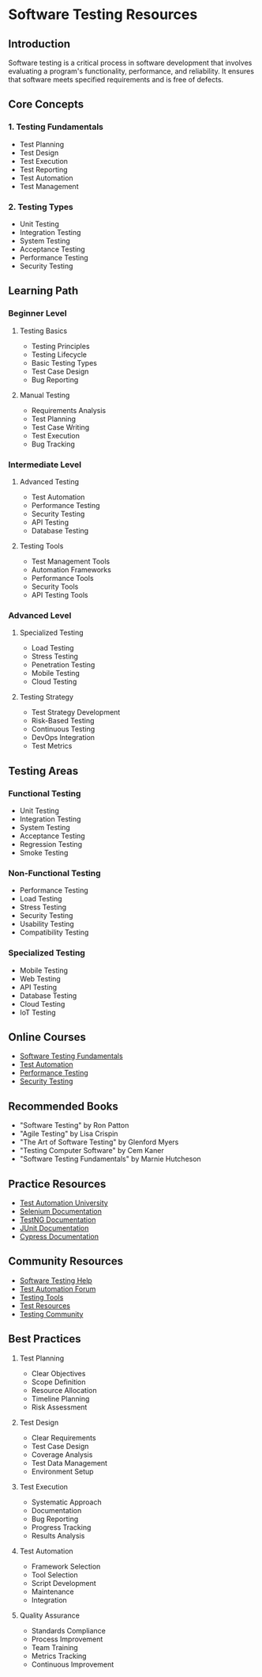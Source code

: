  # Software Testing Resources

## Introduction
Software testing is a critical process in software development that involves evaluating a program's functionality, performance, and reliability. It ensures that software meets specified requirements and is free of defects.

## Core Concepts

### 1. Testing Fundamentals
- Test Planning
- Test Design
- Test Execution
- Test Reporting
- Test Automation
- Test Management

### 2. Testing Types
- Unit Testing
- Integration Testing
- System Testing
- Acceptance Testing
- Performance Testing
- Security Testing

## Learning Path

### Beginner Level
1. Testing Basics
   - Testing Principles
   - Testing Lifecycle
   - Basic Testing Types
   - Test Case Design
   - Bug Reporting

2. Manual Testing
   - Requirements Analysis
   - Test Planning
   - Test Case Writing
   - Test Execution
   - Bug Tracking

### Intermediate Level
1. Advanced Testing
   - Test Automation
   - Performance Testing
   - Security Testing
   - API Testing
   - Database Testing

2. Testing Tools
   - Test Management Tools
   - Automation Frameworks
   - Performance Tools
   - Security Tools
   - API Testing Tools

### Advanced Level
1. Specialized Testing
   - Load Testing
   - Stress Testing
   - Penetration Testing
   - Mobile Testing
   - Cloud Testing

2. Testing Strategy
   - Test Strategy Development
   - Risk-Based Testing
   - Continuous Testing
   - DevOps Integration
   - Test Metrics

## Testing Areas

### Functional Testing
- Unit Testing
- Integration Testing
- System Testing
- Acceptance Testing
- Regression Testing
- Smoke Testing

### Non-Functional Testing
- Performance Testing
- Load Testing
- Stress Testing
- Security Testing
- Usability Testing
- Compatibility Testing

### Specialized Testing
- Mobile Testing
- Web Testing
- API Testing
- Database Testing
- Cloud Testing
- IoT Testing

## Online Courses
- [Software Testing Fundamentals](https://www.coursera.org/specializations/software-testing)
- [Test Automation](https://www.udemy.com/course/test-automation/)
- [Performance Testing](https://www.coursera.org/learn/performance-testing)
- [Security Testing](https://www.edx.org/course/security-testing)

## Recommended Books
- "Software Testing" by Ron Patton
- "Agile Testing" by Lisa Crispin
- "The Art of Software Testing" by Glenford Myers
- "Testing Computer Software" by Cem Kaner
- "Software Testing Fundamentals" by Marnie Hutcheson

## Practice Resources
- [Test Automation University](https://testautomationu.applitools.com/)
- [Selenium Documentation](https://www.selenium.dev/documentation/)
- [TestNG Documentation](https://testng.org/doc/)
- [JUnit Documentation](https://junit.org/junit5/docs/current/user-guide/)
- [Cypress Documentation](https://docs.cypress.io/)

## Community Resources
- [Software Testing Help](https://www.softwaretestinghelp.com/)
- [Test Automation Forum](https://www.testautomationforum.com/)
- [Testing Tools](https://www.testingtools.com/)
- [Test Resources](https://www.testresources.com/)
- [Testing Community](https://www.testingcommunity.com/)

## Best Practices
1. Test Planning
   - Clear Objectives
   - Scope Definition
   - Resource Allocation
   - Timeline Planning
   - Risk Assessment

2. Test Design
   - Clear Requirements
   - Test Case Design
   - Coverage Analysis
   - Test Data Management
   - Environment Setup

3. Test Execution
   - Systematic Approach
   - Documentation
   - Bug Reporting
   - Progress Tracking
   - Results Analysis

4. Test Automation
   - Framework Selection
   - Tool Selection
   - Script Development
   - Maintenance
   - Integration

5. Quality Assurance
   - Standards Compliance
   - Process Improvement
   - Team Training
   - Metrics Tracking
   - Continuous Improvement